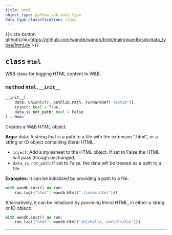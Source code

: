 ---
title: Html
object_type: python_sdk_data_type
data_type_classification: class
---

{{< cta-button githubLink=https://github.com/wandb/wandb/blob/main/wandb/sdk/data_types/html.py >}}




## <kbd>class</kbd> `Html`
W&B class for logging HTML content to W&B. 

### <kbd>method</kbd> `Html.__init__`

```python
__init__(
    data: Union[str, pathlib.Path, ForwardRef('TextIO')],
    inject: bool = True,
    data_is_not_path: bool = False
) → None
```

Creates a W&B HTML object. 



**Args:**
  data:  A string that is a path to a file with the extension ".html",  or a string or IO object containing literal HTML. 
 - `inject`:  Add a stylesheet to the HTML object. If set  to False the HTML will pass through unchanged. 
 - `data_is_not_path`:  If set to False, the data will be  treated as a path to a file. 



**Examples:**
 It can be initialized by providing a path to a file: 

```python
with wandb.init() as run:
    run.log({"html": wandb.Html("./index.html")})
``` 

Alternatively, it can be initialized by providing literal HTML, in either a string or IO object: 

```python
with wandb.init() as run:
    run.log({"html": wandb.Html("<h1>Hello, world!</h1>")})
``` 




---



